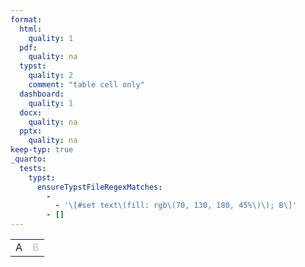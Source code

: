 ```yaml
---
format:
  html:
    quality: 1
  pdf:
    quality: na
  typst:
    quality: 2
    comment: "table cell only"
  dashboard:
    quality: 1
  docx:
    quality: na
  pptx:
    quality: na
keep-typ: true
_quarto:
  tests:
    typst:
      ensureTypstFileRegexMatches:
        -
          - '\[#set text\(fill: rgb\(70, 130, 180, 45%\)\); B\]'
        - []
---
```


```{=html}
<table>
    <tr><td>A</td><td style="color: rgb(70 130 180 / 0.9); opacity: 0.5">B</td></tr>
</table>
```


